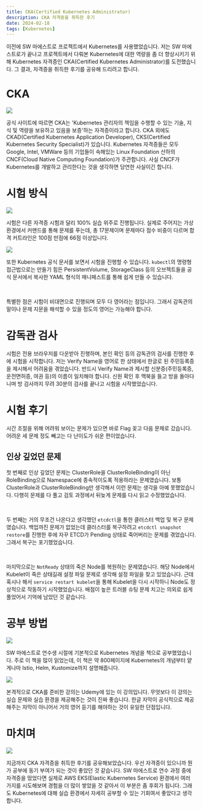 ```yaml
---
title: CKA(Certified Kubernetes Administrator)
description: CKA 자격증을 취득한 후기
date: 2024-02-18
tags: [Kubernetes]
---
```

이전에 SW 마에스트로 프로젝트에서 Kubernetes를 사용했었습니다.
저는 SW 마에스트로가 끝나고 프로젝트에서 다뤄본 Kubernetes에 대한 역량을 좀 더 향상시키기 위해 Kubernetes 자격증인 CKA(Certified Kubernetes Administrator)를 도전했습니다.
그 결과, 자격증을 취득한 후기를 공유해 드리려고 합니다.

# CKA

![](1.png)

공식 사이트에 따르면 CKA는 'Kubernetes 관리자의 책임을 수행할 수 있는 기술, 지식 및 역량을 보유하고 있음을 보증'하는 자격증이라고 합니다.
CKA 외에도 CKAD(Certified Kubernetes Application Developer), CKS(Certified Kubernetes Security Specialist)가 있습니다.
Kubernetes 자격증들은 모두 Google, Intel, VMWare 등의 기업들이 속해있는 Linux Foundation 산하의 CNCF(Cloud Native Computing Foundation)가 주관합니다.
사실 CNCF가 Kubernetes를 개발하고 관리한다는 것을 생각하면 당연한 사실이긴 합니다.

# 시험 방식

![](2.png)

시험은 다른 자격증 시험과 달리 100% 실습 위주로 진행됩니다.
실제로 주어지는 가상 환경에서 커맨드를 통해 문제를 푸는데, 총 17문제이며 문제마다 점수 비중이 다르며 합격 커트라인은 100점 만점에 66점 이상입니다.

![](3.png)

또한 Kubernetes 공식 문서를 보면서 시험을 진행할 수 있습니다.
`kubectl`의 명령형 접근법으로는 만들기 힘든 PersistentVolume, StorageClass 등의 오브젝트들을 공식 문서에서 복사한 YAML 형식의 매니페스트를 통해 쉽게 만들 수 있습니다.

<br />

특별한 점은 시험이 비대면으로 진행되며 모두 다 영어라는 점입니다.
그래서 감독관의 말이나 문제 지문을 해석할 수 있을 정도의 영어는 가능해야 합니다.

# 감독관 검사

시험은 전용 브라우저를 다운받아 진행하며, 본인 확인 등의 감독관의 검사를 진행한 후에 시험을 시작합니다.
저는 Verify Name을 영어로 한 상태에서 한글로 된 주민등록증을 제시해서 어려움을 겪었습니다.
반드시 Verify Name과 제시할 신분증(주민등록증, 운전면허증, 여권 등)의 이름이 일치해야 합니다.
신원 확인 후 맥북을 들고 방을 돌아다니며 방 검사까지 무려 30분의 검사를 끝나고 시험을 시작했었습니다.

# 시험 후기

시간 조절을 위해 어려워 보이는 문제가 있으면 바로 Flag 꽂고 다음 문제로 갔습니다.
어려운 세 문제 정도 빼고는 다 난이도가 쉬운 편이었습니다.

## 인상 깊었던 문제

첫 번째로 인상 깊었던 문제는 ClusterRole을 ClusterRoleBinding이 아닌 RoleBinding으로 Namespace에 종속적이도록 적용하라는 문제였습니다.
보통 ClusterRole과 ClusterRoleBinding만 생각해서 이런 문제는 생각을 아예 못했었습니다.
다행히 문제를 다 풀고 검토 과정에서 뒤늦게 문제를 다시 읽고 수정했었습니다.

<br />

두 번째는 거의 무조건 나온다고 생각했던 `etcdctl`을 통한 클러스터 백업 및 복구 문제였습니다.
백업까진 문제가 없었는데 클러스터를 복구하려고 `etcdctl snapshot restore`를 진행한 후에 자꾸 ETCD가 Pending 상태로 죽어버리는 문제를 겪었습니다.
그래서 복구는 포기했었습니다.

<br />

마지막으로는 `NotReady` 상태의 죽은 Node를 복원하는 문제였습니다.
해당 Node에서 Kubelet이 죽은 상태길래 설정 파일 문제로 생각해 설정 파일을 찾고 있었습니다.
근데 혹시나 해서 `service restart kubelet`을 통해 Kubelet을 다시 시작하니 Node도 정상적으로 작동하기 시작했었습니다.
배점이 높은 트러블 슈팅 문제 치고는 의외로 쉽게 풀었어서 기억에 남았던 것 같습니다.

# 공부 방법

![](4.jpeg)

SW 마에스트로 연수생 시절에 기본적으로 Kubernetes 개념을 책으로 공부했었습니다.
주로 이 책을 많이 읽었는데, 이 책은 약 800페이지에 Kubernetes의 개념부터 얕게나마 Istio, Helm, Kustomize까지 설명해줍니다.

![](5.png)

본격적으로 CKA를 준비한 강의는 Udemy에 있는 이 강의입니다.
무엇보다 이 강의는 실습 문제와 실습 환경을 제공해주는 것이 진짜 좋습니다.
한글 자막이 공식적으로 제공해주는 자막이 아니어서 거의 영어 듣기를 해야하는 것이 유일한 단점입니다.

# 마치며

![](6.jpg)

지금까지 CKA 자격증을 취득한 후기를 공유해보았습니다.
우선 자격증이 있으니까 뭔가 공부에 동기 부여가 되는 것이 좋았던 것 같습니다.
SW 마에스트로 연수 과정 중에 자격증을 땄었다면 실제로 AWS EKS(Elastic Kubernetes Service) 환경에서 여러 가지를 시도해보며 경험을 더 많이 쌓았을 것 같아서 이 부분은 좀 후회가 됩니다.
그래도 Kubernetes에 대해 실습 환경에서 자세히 공부할 수 있는 기회여서 좋았다고 생각합니다.
